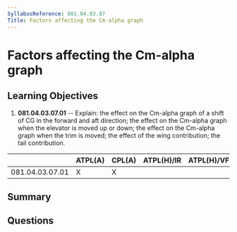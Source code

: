```yaml
---
SyllabusReference: 081.04.03.07
Title: Factors affecting the Cm-alpha graph
---
```


# Factors affecting the Cm-alpha graph

## Learning Objectives

1.  **081.04.03.07.01** -- Explain: the effect on the Cm-alpha graph of a shift
    of CG in the forward and aft direction; the effect on the Cm-alpha graph when
    the elevator is moved up or down; the effect on the Cm-alpha graph when the
    trim is moved; the effect of the wing contribution; the tail contribution.

|                 | ATPL(A) | CPL(A) | ATPL(H)/IR | ATPL(H)/VFR | CPL(H) | IR | CBIR(A) |
| --------------- | ------- | ------ | ---------- | ----------- | ------ | -- | ------- |
| 081.04.03.07.01 | X       | X      |            |             |        |    |         |

## Summary

## Questions
